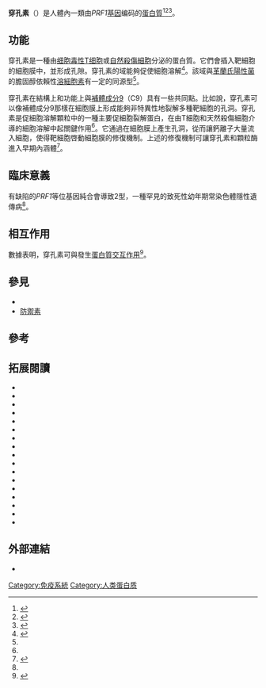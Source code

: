 {{NoteTA|G1=Lifesciences}}
{{PBB|geneid=5551}}
'''穿孔素'''（{{lang-en|'''Perforin'''}}）是人體內一類由''PRF1''[[基因|基因]]编码的[[蛋白質|蛋白質]]<ref name="pmid1505959">{{cite journal |author= Fink TM, Zimmer M, Weitz S, Tschopp J, Jenne DE, Lichter P |title= Human perforin (PRF1) maps to 10q22, a region that is syntenic with mouse chromosome 10 |journal= Genomics |volume= 13 |issue= 4 |pages= 1300–2 |date=Sep 1992 |pmid= 1505959 |pmc= |doi =10.1016/0888-7543(92)90050-3 }}</ref><ref name="pmid2592021">{{cite journal |author= Shinkai Y, Yoshida MC, Maeda K, Kobata T, Maruyama K, Yodoi J, Yagita H, Okumura K |title= Molecular cloning and chromosomal assignment of a human perforin (PFP) gene |journal= Immunogenetics |volume= 30 |issue= 6 |pages= 452–7 |date=Jan 1990 |pmid= 2592021 |pmc= |doi =10.1007/BF02421177 }}</ref><ref name="entrez">{{cite web |title= Entrez Gene: PRF1 perforin 1 (pore forming protein)| url= http://www.ncbi.nlm.nih.gov/sites/entrez?Db=gene&Cmd=ShowDetailView&TermToSearch=5551| accessdate= }}</ref>。

==功能==
穿孔素是一種由[[细胞毒性T细胞|细胞毒性T细胞]]或[[自然殺傷細胞|自然殺傷細胞]]分泌的{{link-en|細胞溶解|Cytolysis}}蛋白質。它們會插入靶細胞的細胞膜中，並形成孔隙。穿孔素的{{link-en|MACPF|MACPF}}域能夠促使細胞溶解<ref>{{cite journal |author=Tschopp J, Masson D, Stanley KK |title=Structural/functional similarity between proteins involved in complement- and cytotoxic T-lymphocyte-mediated cytolysis |journal=Nature |volume=322 |issue=6082 |pages=831–4 |year=1986 |pmid=2427956 |doi=10.1038/322831a0}}</ref>。該域與[[革蘭氏陽性菌|革蘭氏陽性菌]]的膽固醇依賴性[[溶細胞素|溶細胞素]]有一定的同源型<ref name="macpfstructure"/>。

穿孔素在結構上和功能上與[[補體成分9|補體成分9]]（C9）具有一些共同點。比如說，穿孔素可以像補體成分9那樣在細胞膜上形成能夠非特異性地裂解多種靶細胞的孔洞。穿孔素是促細胞溶解顆粒中的一種主要促細胞裂解蛋白，在由T細胞和天然殺傷細胞介導的細胞溶解中起關鍵作用<ref name="entrez"/>。它通過在細胞膜上產生孔洞，從而讓鈣離子大量流入細胞，使得靶細胞啓動細胞膜的修復機制。上述的修復機制可讓穿孔素和顆粒酶進入早期內涵體<ref name="pmid21685908">{{cite journal |author= Thiery J, Keefe D, Boulant S, Boucrot E, Walch M, Martinvalet D, Goping IS, Bleackley RC, Kirchhausen T, Lieberman J |title= Perforin pores in the endosomal membrane trigger the release of endocytosed granzyme B into the cytosol of target cells |journal= Nat. Immunol. |volume= 12 |issue= 8 |pages= 770–7 |year= 2011 |pmid= 21685908 |pmc= 3140544 |doi= 10.1038/ni.2050 }}</ref>。

==臨床意義==
有缺陷的''PRF1''等位基因純合會導致2型{{link-en|噬血細胞综合癥|hemophagocytic lymphohistiocytosis}}，一種罕見的致死性幼年期常染色體隱性遺傳病<ref name="entrez"/>。

==相互作用==
數據表明，穿孔素可與{{link-en|鈣網蛋白|calreticulin}}發生[[蛋白質交互作用|蛋白質交互作用]]<ref name="pmid9671507">{{cite journal |author= Andrin C, Pinkoski MJ, Burns K, ''et al.'' |title= Interaction between a Ca2+-binding protein calreticulin and perforin, a component of the cytotoxic T-cell granules |journal= Biochemistry |volume= 37 |issue= 29 |pages= 10386–94 |date=July 1998 |pmid= 9671507 |doi= 10.1021/bi980595z }}</ref>。

==參見==
*{{link-en|顆粒酶|Granzyme}}
*[[防禦素|防禦素]]

==參考==
{{Reflist}}

==拓展閱讀==
{{refbegin |2}}
*{{cite journal |author=Trapani JA |title=Target cell apoptosis induced by cytotoxic T cells and natural killer cells involves synergy between the pore-forming protein, perforin, and the serine protease, granzyme B |journal=Australian and New Zealand journal of medicine |volume=25 |issue= 6 |pages= 793–9 |year= 1996 |pmid= 8770355 |doi= 10.1111/j.1445-5994.1995.tb02883.x}}
*{{cite journal |author=Peitsch MC, Amiguet P, Guy R, ''et al.'' |title=Localization and [[molecular_modelling|molecular modelling]] of the membrane-inserted domain of the ninth component of human complement and perforin |journal=Mol. Immunol. |volume=27 |issue= 7 |pages= 589–602 |year= 1990 |pmid= 2395434| doi=10.1016/0161-5890(90)90001-G}}
*{{cite journal |author=Young JD, Hengartner H, Podack ER, Cohn ZA |title=Purification and characterization of a cytolytic pore-forming protein from granules of cloned lymphocytes with natural killer activity |journal=Cell |volume=44 |issue= 6 |pages= 849–59 |year= 1986 |pmid= 2420467| doi=10.1016/0092-8674(86)90007-3}}
*{{cite journal |author=Young JD, Cohn ZA, Podack ER |title=The ninth component of complement and the pore-forming protein (perforin 1) from cytotoxic T cells: structural, immunological, and functional similarities |journal=Science |volume=233 |issue= 4760 |pages= 184–90 |year= 1986 |pmid= 2425429 |doi=10.1126/science.2425429 }}
*{{cite journal |author=Lichtenheld MG, Podack ER |title=Structure of the human perforin gene. A simple gene organization with interesting potential regulatory sequences |journal=J. Immunol. |volume=143 |issue= 12 |pages= 4267–74 |year= 1990 |pmid= 2480391 |doi= }}
*{{cite journal |author=Shinkai Y, Takio K, Okumura K |title=Homology of perforin to the ninth component of complement (C9) |journal=Nature |volume=334 |issue= 6182 |pages= 525–7 |year= 1988 |pmid= 3261391 |doi= 10.1038/334525a0 }}
*{{cite journal |author=Lichtenheld MG, Olsen KJ, Lu P, ''et al.'' |title=Structure and function of human perforin |journal=Nature |volume=335 |issue= 6189 |pages= 448–51 |year= 1988 |pmid= 3419519 |doi= 10.1038/335448a0 }}
*{{cite journal |author=Goebel WS, Schloemer RH, Brahmi Z |title=Target cell-induced perforin mRNA turnover in NK3.3 cells is mediated by multiple elements within the mRNA coding region |journal=Mol. Immunol. |volume=33 |issue= 4–5 |pages= 341–9 |year= 1996 |pmid= 8676885| doi=10.1016/0161-5890(95)00155-7}}
*{{cite journal |author=Nöske K, Bilzer T, Planz O, Stitz L |title=Virus-Specific CD4+ T Cells Eliminate Borna Disease Virus from the Brain via Induction of Cytotoxic CD8+ T Cells |url=https://archive.org/details/sim_journal-of-virology_1998-05_72_5/page/4387 |journal=J. Virol. |volume=72 |issue= 5 |pages= 4387–95 |year= 1998 |pmid= 9557729 |doi= |pmc=109669 }}
*{{cite journal |author=Andrin C, Pinkoski MJ, Burns K, ''et al.'' |title=Interaction between a Ca2+-binding protein calreticulin and perforin, a component of the cytotoxic T-cell granules |journal=Biochemistry |volume=37 |issue= 29 |pages= 10386–94 |year= 1998 |pmid= 9671507 |doi= 10.1021/bi980595z }}
*{{cite journal |author=Yu CR, Ortaldo JR, Curiel RE, ''et al.'' |title=Role of a STAT binding site in the regulation of the human perforin promoter |journal=J. Immunol. |volume=162 |issue= 5 |pages= 2785–90 |year= 1999 |pmid= 10072525 |doi= }}
*{{cite journal |author=Stepp SE, Dufourcq-Lagelouse R, Le Deist F, ''et al.'' |title=Perforin gene defects in familial hemophagocytic lymphohistiocytosis |journal=Science |volume=286 |issue= 5446 |pages= 1957–9 |year= 1999 |pmid= 10583959| doi=10.1126/science.286.5446.1957}}
*{{cite journal |author=Takahashi T, Nieda M, Koezuka Y, ''et al.'' |title=Analysis of human V alpha 24+ CD4+ NKT cells activated by alpha-glycosylceramide-pulsed monocyte-derived dendritic cells |journal=J. Immunol. |volume=164 |issue= 9 |pages= 4458–64 |year= 2000 |pmid= 10779745 |doi= 10.4049/jimmunol.164.9.4458}}
*{{cite journal |author=Badovinac VP, Tvinnereim AR, Harty JT |title=Regulation of antigen-specific CD8+ T cell homeostasis by perforin and interferon-gamma |journal=Science |volume=290 |issue= 5495 |pages= 1354–8 |year= 2000 |pmid= 11082062| doi=10.1126/science.290.5495.1354}}
*{{cite journal |author=Göransdotter Ericson K, Fadeel B, Nilsson-Ardnor S, ''et al.'' |title=Spectrum of Perforin Gene Mutations in Familial Hemophagocytic Lymphohistiocytosis |url=https://archive.org/details/sim_american-journal-of-human-genetics_2001-03_68_3/page/590 |journal=Am. J. Hum. Genet. |volume=68 |issue= 3 |pages= 590–7 |year= 2001 |pmid= 11179007 |doi=10.1086/318796 |pmc=1274472 }}
*{{cite journal |author=Clementi R, zur Stadt U, Savoldi G, ''et al.'' |title=Six novel mutations in the PRF1 gene in children with haemophagocytic lymphohistiocytosis |journal=J. Med. Genet. |volume=38 |issue= 9 |pages= 643–6 |year= 2002 |pmid= 11565555 |doi=10.1136/jmg.38.9.643 |pmc=1734943 }}
*{{cite journal |author=Ambach A, Bonnekoh B, Gollnick H |title=Perforin granule release from cytotoxic lymphocytes ex vivo is inhibited by ciclosporin but not by methotrexate |journal=Skin Pharmacol. Appl. Skin Physiol. |volume=14 |issue= 5 |pages= 249–60 |year= 2001 |pmid= 11586066| doi=10.1159/000056355}}
{{refend}}

==外部連結==
*{{MeshName|perforin}}
{{Pore-forming toxins}}

[[Category:免疫系統|Category:免疫系統]]
[[Category:人类蛋白质|Category:人类蛋白质]]